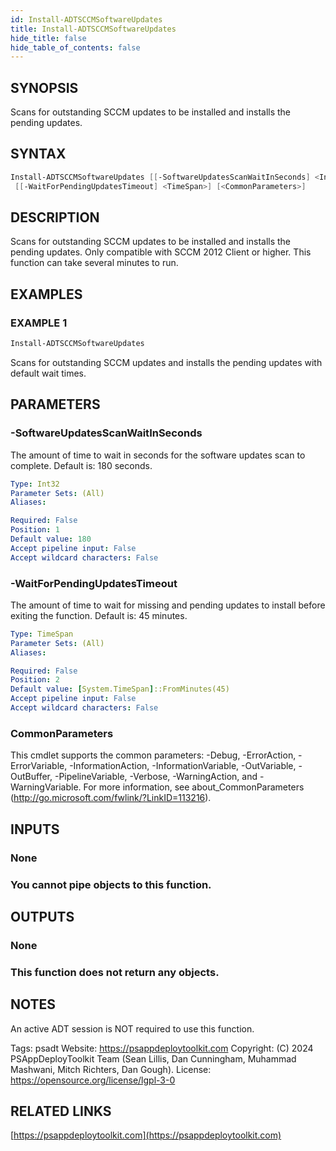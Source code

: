 ```yaml
---
id: Install-ADTSCCMSoftwareUpdates
title: Install-ADTSCCMSoftwareUpdates
hide_title: false
hide_table_of_contents: false
---
```


## SYNOPSIS

Scans for outstanding SCCM updates to be installed and installs the pending updates.

## SYNTAX

```powershell
Install-ADTSCCMSoftwareUpdates [[-SoftwareUpdatesScanWaitInSeconds] <Int32>]
 [[-WaitForPendingUpdatesTimeout] <TimeSpan>] [<CommonParameters>]
```

## DESCRIPTION

Scans for outstanding SCCM updates to be installed and installs the pending updates.
Only compatible with SCCM 2012 Client or higher.
This function can take several minutes to run.

## EXAMPLES

### EXAMPLE 1

```powershell
Install-ADTSCCMSoftwareUpdates
```

Scans for outstanding SCCM updates and installs the pending updates with default wait times.

## PARAMETERS

### -SoftwareUpdatesScanWaitInSeconds

The amount of time to wait in seconds for the software updates scan to complete.
Default is: 180 seconds.

```yaml
Type: Int32
Parameter Sets: (All)
Aliases:

Required: False
Position: 1
Default value: 180
Accept pipeline input: False
Accept wildcard characters: False
```

### -WaitForPendingUpdatesTimeout

The amount of time to wait for missing and pending updates to install before exiting the function.
Default is: 45 minutes.

```yaml
Type: TimeSpan
Parameter Sets: (All)
Aliases:

Required: False
Position: 2
Default value: [System.TimeSpan]::FromMinutes(45)
Accept pipeline input: False
Accept wildcard characters: False
```

### CommonParameters

This cmdlet supports the common parameters: -Debug, -ErrorAction, -ErrorVariable, -InformationAction, -InformationVariable, -OutVariable, -OutBuffer, -PipelineVariable, -Verbose, -WarningAction, and -WarningVariable.
For more information, see about_CommonParameters (http://go.microsoft.com/fwlink/?LinkID=113216).

## INPUTS

### None

### You cannot pipe objects to this function.
## OUTPUTS

### None

### This function does not return any objects.
## NOTES
An active ADT session is NOT required to use this function.

Tags: psadt
Website: https://psappdeploytoolkit.com
Copyright: (C) 2024 PSAppDeployToolkit Team (Sean Lillis, Dan Cunningham, Muhammad Mashwani, Mitch Richters, Dan Gough).
License: https://opensource.org/license/lgpl-3-0

## RELATED LINKS

[https://psappdeploytoolkit.com](https://psappdeploytoolkit.com)
